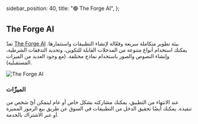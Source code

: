   sidebar_position: 40,
  title: "🟢 The Forge AI",
};

## The Forge AI

تعدّ [The Forge AI](https://theforgeai.com/) بيئة تطوير متكاملة سريعة وفعّالة لإنشاء التطبيقات واستثمارها. يمكنك استخدام أنواع متنوعة من المدخلات القابلة للتكوين، وتحديد التدفقات الشرطية، وإنشاء النصوص والصور باستخدام نماذج مختلفة. (مع وجود العديد من الميزات المستقبلية).

![The Forge AI](https://learnprompting.org/assets/images/theforgeai-e3edcada78563c33f507805cd0ba89ce.webp)

### الميزّات

عند الانتهاء من التطبيق، يمكنك مشاركته بشكل خاص أو عام ليتمكن أيّ شخص من تنفيذه. يمكنك أيضًا تحقيق الدخل من التطبيقات في السوق عن طريق بيع الرموز المميزة أو عبر الاشتراك بالخدمة.
